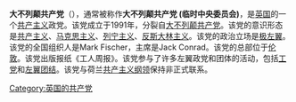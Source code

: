 '''大不列颠共产党'''（{{lang-en|Communist Party of Great Britain}}），通常被称作'''大不列颠共产党 (临时中央委员会)'''，是[[英国|英国]]的一个[[共产主义|共产主义]]政党。该党成立于1991年，分裂自[[大不列颠共产党|大不列颠共产党]]。该党的意识形态是[[共产主义|共产主义]]、[[马克思主义|马克思主义]]、[[列宁主义|列宁主义]]、[[反斯大林主义左翼|反斯大林主义]]。该党的政治立场是[[极左翼|极左翼]]。该党的全国组织人是Mark Fischer，主席是Jack Conrad。该党的总部位于[[伦敦|伦敦]]。该党出版报纸《工人周报》。该党参与了许多左翼政党和团体的活动，包括[[工党_(英国)|工党]]和[[左翼团结|左翼团结]]。该党与荷兰[[共产主义纲领_(荷兰)|共产主义纲领]]保持非正式联系。

{{欧洲的共产党}}
[[Category:英国的共产党|Category:英国的共产党]]